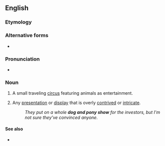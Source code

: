 {{also|dog-and-pony show}}
==English==
===Etymology===
{{request for etymology|lang=en}}

===Alternative forms===
* {{l|en|dog-and-pony show}}

===Pronunciation===
* {{audio|en-au-dog and pony show.ogg|Audio (AU)|lang=en}}

===Noun===
{{en-noun}}

# {{lb|en|historical}} A small traveling [[circus]] featuring animals as entertainment.
# {{lb|en|idiomatic}} Any [[presentation]] or [[display]] that is overly [[contrived]] or [[intricate]].
#: ''They put on a whole '''dog and pony show''' for the investors, but I'm not sure they've convinced anyone.''

====See also====
* {{pedia}}